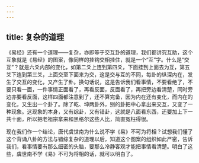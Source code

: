```yaml
---
---
---
```

title: 复杂的道理
---




《易经》还有一个道理——复杂，亦即等于交互卦的道理，我们都讲究互助，这个互象就是《易经》的图案，像同样的挂钩交相挂住，就是一个“互”字。什么是“交互”？就是六爻内部的变化，如第二爻上连到第四爻，下面挂到上面去为互，第五爻下连到第三爻，上面交至下面来为交，这是交与互的不同，每卦的纵深内在，发生了交互的变化，又产生了卦。换句话说，这是告诉我们看事情，不要看绝了，不要只看一面，一件事情正面看了，再看反面，反面看了，再把旁边看清楚，同时旁边亦要看反面，这样四面都注意到了，还不算完备，因为内在还有变化，而内在的变化，又生出一个卦了。除了乾、坤两卦外，别的卦把中心拿出来交互，又变了一种现象。这现象的本身，又有综卦，又有错卦，这就是八面看东西，还要加上下一共十面，所以把老祖宗拿来和黑格尔这些人比，简直冤枉得很。

现在我们作一个结论，唐代虞世南为什么说不学《易》不可为将相？试想我们懂了这个背诵八卦的方法与错综复杂的道理以后，知道这个图案的组织如此严密，告诉我们，看事情要有那么细密的头脑，要那么冷静客观才能把事情看清楚。明白了这些，虞世南不学《易》不可为将相的话，就可以明白了。